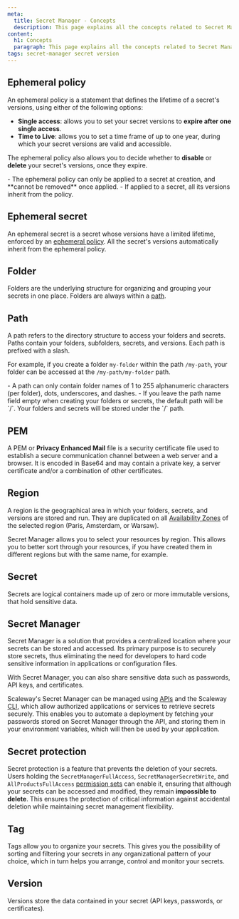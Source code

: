 ```yaml
---
meta:
  title: Secret Manager - Concepts
  description: This page explains all the concepts related to Secret Manager
content:
  h1: Concepts
  paragraph: This page explains all the concepts related to Secret Manager
tags: secret-manager secret version
---
```


<Concept>

## Ephemeral policy

An ephemeral policy is a statement that defines the lifetime of a secret's versions, using either of the following options:

- **Single access**: allows you to set your secret versions to **expire after one single access**.
- **Time to Live**: allows you to set a time frame of up to one year, during which your secret versions are valid and accessible.

The ephemeral policy also allows you to decide whether to **disable** or **delete** your secret's versions, once they expire.

<Message type="important">
  - The ephemeral policy can only be applied to a secret at creation, and **cannot be removed** once applied.
  - If applied to a secret, all its versions inherit from the policy.
</Message>

</Concept>

<Concept>

## Ephemeral secret

An ephemeral secret is a secret whose versions have a limited lifetime, enforced by an [ephemeral policy](#ephemeral-policy).
All the secret's versions automatically inherit from the ephemeral policy.

</Concept>

<Concept>

## Folder

Folders are the underlying structure for organizing and grouping your secrets in one place. Folders are always within a [path](#path).

</Concept>

<Concept>

## Path

A path refers to the directory structure to access your folders and secrets. Paths contain your folders, subfolders, secrets, and versions. Each path is prefixed with a slash.

For example, if you create a folder `my-folder` within the path `/my-path`, your folder can be accessed at the `/my-path/my-folder` path.

<Message type="important">
  - A path can only contain folder names of 1 to 255 alphanumeric characters (per folder), dots, underscores, and dashes.
  - If you leave the path name field empty when creating your folders or secrets, the default path will be `/`. Your folders and secrets will be stored under the `/` path.
</Message>

</Concept>

<Concept>

## PEM

A PEM or **Privacy Enhanced Mail** file is a security certificate file used to establish a secure communication channel between a web server and a browser. It is encoded in Base64 and may contain a private key, a server certificate and/or a combination of other certificates.

</Concept>

<Concept>

## Region

A region is the geographical area in which your folders, secrets, and versions are stored and run. They are duplicated on all [Availability Zones](/compute/instances/concepts/#availability-zone) of the selected region (Paris, Amsterdam, or Warsaw).

Secret Manager allows you to select your resources by region. This allows you to better sort through your resources, if you have created them in different regions but with the same name, for example.

</Concept>

<Concept opened>

## Secret

Secrets are logical containers made up of zero or more immutable versions, that hold sensitive data.

</Concept>

<Concept opened>

## Secret Manager

Secret Manager is a solution that provides a centralized location where your secrets can be stored and accessed. Its primary purpose is to securely store secrets, thus eliminating the need for developers to hard code sensitive information in applications or configuration files.

With Secret Manager, you can also share sensitive data such as passwords, API keys, and certificates.

Scaleway's Secret Manager can be managed using [APIs](https://www.scaleway.com/en/developers/api/secret-manager/) and the Scaleway [CLI](https://www.scaleway.com/en/cli/), which allow authorized applications or services to retrieve secrets securely. This enables you to automate a deployment by fetching your passwords stored on Secret Manager through the API, and storing them in your environment variables, which will then be used by your application.

<Lightbox src="scaleway-secret-manager-schema.webp" alt="" />

</Concept>

<Concept>

## Secret protection

Secret protection is a feature that prevents the deletion of your secrets. Users holding the `SecretManagerFullAccess`, `SecretManagerSecretWrite`, and `AllProductsFullAccess` [permission sets](/identity-and-access-management/iam/reference-content/permission-sets/) can enable it, ensuring that although your secrets can be accessed and modified, they remain **impossible to delete**.
This ensures the protection of critical information against accidental deletion while maintaining secret management flexibility.

</Concept>

<Concept>

## Tag

Tags allow you to organize your secrets. This gives you the possibility of sorting and filtering your secrets in any organizational pattern of your choice, which in turn helps you arrange, control and monitor your secrets.

</Concept>

<Concept>

## Version

Versions store the data contained in your secret (API keys, passwords, or certificates).

</Concept>
